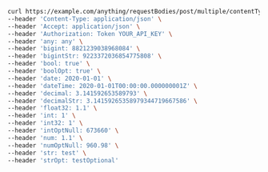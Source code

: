 ```bash showLineNumbers copy filename="Request Body Post Multiple Content Types Component Filtered usage example"
curl https://example.com/anything/requestBodies/post/multiple/contentTypes/component/filtered?any=any&bigint=8821239038968084&bigintStr=9223372036854775808&bool=true&boolOpt=true&date=2020-01-01&dateTime=2020-01-01T00%3A00%3A00.000000001Z&decimal=3.141592653589793&decimalStr=3.14159265358979344719667586&float32=1.1&int=1&int32=1&intOptNull=622846&num=1.1&numOptNull=8379.45&str=test&strOpt=testOptional \
--header 'Content-Type: application/json' \
--header 'Accept: application/json' \
--header 'Authorization: Token YOUR_API_KEY' \
--header 'any: any' \
--header 'bigint: 8821239038968084' \
--header 'bigintStr: 9223372036854775808' \
--header 'bool: true' \
--header 'boolOpt: true' \
--header 'date: 2020-01-01' \
--header 'dateTime: 2020-01-01T00:00:00.000000001Z' \
--header 'decimal: 3.141592653589793' \
--header 'decimalStr: 3.14159265358979344719667586' \
--header 'float32: 1.1' \
--header 'int: 1' \
--header 'int32: 1' \
--header 'intOptNull: 673660' \
--header 'num: 1.1' \
--header 'numOptNull: 960.98' \
--header 'str: test' \
--header 'strOpt: testOptional'
```

